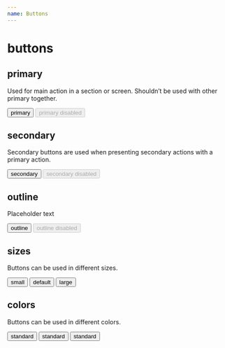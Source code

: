 ```yaml
---
name: Buttons
---
```



# buttons

## primary

Used for main action in a section or screen. Shouldn’t be used with other primary together.

<Playground>
  <button className="btn btn--primary">
    primary
  </button>
  
  <button className="btn btn--primary" disabled>
    primary disabled
  </button>
</Playground>

## secondary

Secondary buttons are used when presenting secondary actions with a primary action.

<Playground>
  <button className="btn btn--secondary">
    secondary
  </button>
 
  <button className="btn btn--secondary" disabled>
    secondary disabled
  </button>
</Playground>

## outline

Placeholder text

<Playground>
  <button className="btn btn--outline">
    outline
  </button>
 
  <button className="btn btn--outline" disabled>
    outline disabled
  </button>
</Playground>

## sizes

Buttons can be used in different sizes.

<Playground>
  <button className="btn btn--primary btn--small">
    small
  </button>
 
  <button className="btn btn--primary">
    default
  </button>

  <button className="btn btn--primary btn--large">
    large
  </button>
</Playground>

## colors

Buttons can be used in different colors.

<Playground>
  <button className="btn btn--primary">
    standard
  </button>
 
  <button className="btn btn--primary btn--venus">
    standard
  </button>

  <button className="btn btn--primary btn--earth">
    standard
  </button>
</Playground>
